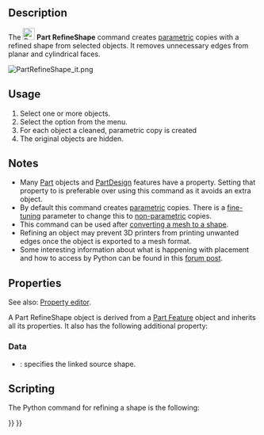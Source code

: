 <languages/>

{{Docnav
|[[Part_ElementCopy|ElementCopy]]
|[[Part_ToleranceSet|ToleranceSet]]
|[[Part_Workbench|Part]]
|IconL=Part_ElementCopy.svg
|IconR=Part_ToleranceSet.svg
|IconC=Workbench_Part.svg
}}

{{GuiCommand
|Name=Part RefineShape
|MenuLocation=Part → Create a copy → Refine Shape
|Workbenches=[[Part_Workbench|Part]]
|SeeAlso=
}}

==Description==

The [[Image:Part_RefineShape.svg|24px]] '''Part RefineShape''' command creates [[Glossary#Parametric|parametric]] copies with a refined shape from selected objects. It removes unnecessary edges from planar and cylindrical faces.

[[File:PartRefineShape_it.png]]
{{Caption|Original with 11 faces (left), and refined copy with 7 faces (right).}}

==Usage==

# Select one or more objects.
# Select the {{MenuCommand|Part → Create a copy → [[Image:Part_RefineShape.svg|16px]] Refine shape}} option from the menu.
# For each object a cleaned, parametric copy is created
# The original objects are hidden.

== Notes ==

* Many [[Part_Workbench|Part]] objects and [[PartDesign_Workbench|PartDesign]] features have a {{PropertyData|Refine}} property. Setting that property to {{TRUE}} is preferable over using this command as it avoids an extra object.
* By default this command creates [[Glossary#Parametric|parametric]] copies. There is a [[Fine-tuning|fine-tuning]] parameter to change this to [[Glossary#Non-parametric|non-parametric]] copies.
* This command can be used after [[Part_ShapeFromMesh|converting a mesh to a shape]].
* Refining an object may prevent 3D printers from printing unwanted edges once the object is exported to a mesh format.
* Some interesting information about what is happening with placement and how to access by Python can be found in this [https://forum.freecad.org/viewtopic.php?t=77568#p675456 forum post].

==Properties==

See also: [[Property_editor|Property editor]].

A Part RefineShape object is derived from a [[Part_Feature|Part Feature]] object and inherits all its properties. It also has the following additional property:

===Data===

{{TitleProperty|Refine}}

* {{PropertyData|Source|Link}}: specifies the linked source shape.

==Scripting==

The Python command for refining a shape is the following:

{{Code|code=
shape.removeSplitter()
}}


{{Docnav
|[[Part_ElementCopy|ElementCopy]]
|[[Part_ToleranceSet|ToleranceSet]]
|[[Part_Workbench|Part]]
|IconL=Part_ElementCopy.svg
|IconR=Part_ToleranceSet.svg
|IconC=Workbench_Part.svg
}}

{{Part_Tools_navi{{#translation:}}}}
{{Userdocnavi{{#translation:}}}}